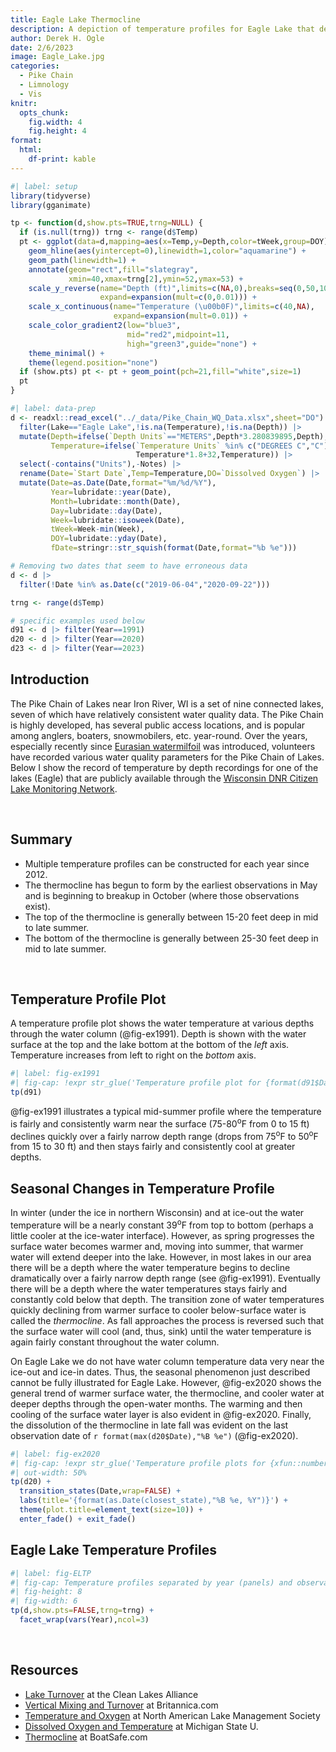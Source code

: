 ```yaml
---
title: Eagle Lake Thermocline
description: A depiction of temperature profiles for Eagle Lake that demonstrates the thermocline.
author: Derek H. Ogle
date: 2/6/2023
image: Eagle_Lake.jpg
categories:
  - Pike Chain
  - Limnology
  - Vis
knitr:
  opts_chunk:
    fig.width: 4
    fig.height: 4
format: 
  html:
    df-print: kable
---
```



```r
#| label: setup
library(tidyverse)
library(gganimate)

tp <- function(d,show.pts=TRUE,trng=NULL) {
  if (is.null(trng)) trng <- range(d$Temp)
  pt <- ggplot(data=d,mapping=aes(x=Temp,y=Depth,color=tWeek,group=DOY)) +
    geom_hline(aes(yintercept=0),linewidth=1,color="aquamarine") +
    geom_path(linewidth=1) +
    annotate(geom="rect",fill="slategray",
             xmin=40,xmax=trng[2],ymin=52,ymax=53) +
    scale_y_reverse(name="Depth (ft)",limits=c(NA,0),breaks=seq(0,50,10),
                    expand=expansion(mult=c(0,0.01))) +
    scale_x_continuous(name="Temperature (\u00b0F)",limits=c(40,NA),
                       expand=expansion(mult=0.01)) +
    scale_color_gradient2(low="blue3",
                          mid="red2",midpoint=11,
                          high="green3",guide="none") +
    theme_minimal() +
    theme(legend.position="none")
  if (show.pts) pt <- pt + geom_point(pch=21,fill="white",size=1)
  pt
}
```

```r
#| label: data-prep
d <- readxl::read_excel("../_data/Pike_Chain_WQ_Data.xlsx",sheet="DO") |>
  filter(Lake=="Eagle Lake",!is.na(Temperature),!is.na(Depth)) |>
  mutate(Depth=ifelse(`Depth Units`=="METERS",Depth*3.280839895,Depth),
         Temperature=ifelse(`Temperature Units` %in% c("DEGREES C","C"),
                            Temperature*1.8+32,Temperature)) |>
  select(-contains("Units"),-Notes) |>
  rename(Date=`Start Date`,Temp=Temperature,DO=`Dissolved Oxygen`) |>
  mutate(Date=as.Date(Date,format="%m/%d/%Y"),
         Year=lubridate::year(Date),
         Month=lubridate::month(Date),
         Day=lubridate::day(Date),
         Week=lubridate::isoweek(Date),
         tWeek=Week-min(Week),
         DOY=lubridate::yday(Date),
         fDate=stringr::str_squish(format(Date,format="%b %e")))

# Removing two dates that seem to have erroneous data
d <- d |>
  filter(!Date %in% as.Date(c("2019-06-04","2020-09-22")))

trng <- range(d$Temp)

# specific examples used below
d91 <- d |> filter(Year==1991)
d20 <- d |> filter(Year==2020)
d23 <- d |> filter(Year==2023)
```

## Introduction
The Pike Chain of Lakes near Iron River, WI is a set of nine connected lakes, seven of which have relatively consistent water quality data. The Pike Chain is highly developed, has several public access locations, and is popular among anglers, boaters, snowmobilers, etc. year-round. Over the years, especially recently since [Eurasian watermilfoil](https://www.invasivespeciesinfo.gov/aquatic/plants/eurasian-watermilfoil) was introduced, volunteers have recorded various water quality parameters for the Pike Chain of Lakes. Below I show the record of temperature by depth recordings for one of the lakes (Eagle) that are publicly available through the [Wisconsin DNR Citizen Lake Monitoring Network](https://apps.dnr.wi.gov/lakes/waterquality/Station.aspx?id=043077).

&nbsp;

:::{.callout-warning icon=false}
# Summary

- Multiple temperature profiles can be constructed for each year since 2012.
- The thermocline has begun to form by the earliest observations in May and is beginning to breakup in October (where those observations exist).
- The top of the thermocline is generally between 15-20 feet deep in mid to late summer.
- The bottom of the thermocline is generally between 25-30 feet deep in mid to late summer.
:::

&nbsp;

## Temperature Profile Plot
A temperature profile plot shows the water temperature at various depths through the water column (@fig-ex1991). Depth is shown with the water surface at the top and the lake bottom at the bottom of the *left* axis. Temperature increases from left to right on the *bottom* axis.

```r
#| label: fig-ex1991
#| fig-cap: !expr str_glue('Temperature profile plot for {format(d91$Date[1],format="%B %e, %Y")}. The thin line at the top represents the water surface and the thicker line at the bottom represents the lake bottom.')
tp(d91)
```

@fig-ex1991 illustrates a typical mid-summer profile where the temperature is fairly and consistently warm near the surface (75-80<sup>o</sup>F from 0 to 15 ft) declines quickly over a fairly narrow depth range (drops from 75<sup>o</sup>F to 50<sup>o</sup>F from 15 to 30 ft) and then stays fairly and consistently cool at greater depths.
&nbsp;

## Seasonal Changes in Temperature Profile
In winter (under the ice in northern Wisconsin) and at ice-out the water temperature will be a nearly constant 39<sup>o</sup>F from top to bottom (perhaps a little cooler at the ice-water interface). However, as spring progresses the surface water becomes warmer and, moving into summer, that warmer water will extend deeper into the lake. However, in most lakes in our area there will be a depth where the water temperature begins to decline dramatically over a fairly narrow depth range (see @fig-ex1991). Eventually there will be a depth where the water temperatures stays fairly and constantly cold below that depth. The transition zone of water temperatures quickly declining from warmer surface to cooler below-surface water is called the *thermocline*. As fall approaches the process is reversed such that the surface water will cool (and, thus, sink) until the water temperature is again fairly constant throughout the water column.

On Eagle Lake we do not have water column temperature data very near the ice-out and ice-in dates. Thus, the seasonal phenomenon just described cannot be fully illustrated for Eagle Lake. However, @fig-ex2020 shows the general trend of warmer surface water, the thermocline, and cooler water at deeper depths through the open-water months. The warming and then cooling of the surface water layer is also evident in @fig-ex2020. Finally, the dissolution of the thermocline in late fall was evident on the last observation date of `r format(max(d20$Date),"%B %e")` (@fig-ex2020).


```r
#| label: fig-ex2020
#| fig-cap: !expr str_glue('Temperature profile plots for {xfun::numbers_to_words(length(unique(d20$Date)))} dates throughout the open-water season in 2020.')
#| out-width: 50%
tp(d20) +
  transition_states(Date,wrap=FALSE) +
  labs(title='{format(as.Date(closest_state),"%B %e, %Y")}') +
  theme(plot.title=element_text(size=10)) +
  enter_fade() + exit_fade()
```


## Eagle Lake Temperature Profiles
```r
#| label: fig-ELTP
#| fig-cap: Temperature profiles separated by year (panels) and observation dates. Profile colors start with blue for early May and then transitions through purple and pink to red for early July and then through orange and brown to green for late October.
#| fig-height: 8
#| fig-width: 6
tp(d,show.pts=FALSE,trng=trng) +
  facet_wrap(vars(Year),ncol=3)
```

&nbsp;

## Resources

- [Lake Turnover](https://www.cleanlakesalliance.org/lake-turnover/) at the Clean Lakes Alliance
- [Vertical Mixing and Turnover](https://www.britannica.com/science/lake/Currents) at Britannica.com
- [Temperature and Oxygen](https://www.nalms.org/secchidipin/monitoring-methods/temperature-and-oxygen/) at North American Lake Management Society
- [Dissolved Oxygen and Temperature](https://www.canr.msu.edu/michiganlakes/lake_ecology/dissolved_oxygen_and_temperature) at Michigan State U.
- [Thermocline](https://www.boatsafe.com/thermocline/) at BoatSafe.com
